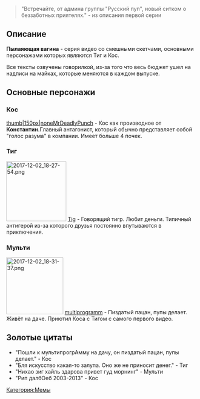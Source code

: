 {{Мемы
|title1=Пылающая вагина
|image1=[[Файл:2017-12-02_17-16-55.png|thumb|left]]
|год=2013
|ссылка=[https://www.youtube.com/watch?v=JzSiHF-zmwo&list=PLZTd1q1YI_1PNLwUhbOq5Ntkv_GiZtyDU&index=1 Плейлист]
}}

<blockquote>"Встречайте, от админа группы "Русский пуп", новый ситком о беззаботных приятелях." - из описания первой серии</blockquote>
==Описание==
'''Пылаяющая вагина''' - серия видео со смешными скетчами, основными персонажами которых являются Тиг и Кос.

Все тексты озвучены говорилкой, из-за того что весь бюджет ушел на надписи на майках, которые меняются в каждом выпуске.
==Основные персонажи==
==='''Кос'''===
[[Файл:2017-12-02_18-27-42.png|thumb|150px|none]][[MrDeadlyPunch]] - Кос как производное от '''Константин. '''Главный антагонист, который обычно представляет собой "голос разума" в компании. Имеет больше 4 почек.

=== '''Тиг''' ===
[[File:2017-12-02 18-27-54.png|none|thumb|158x158px]]
[[Tig]] - Говорящий тигр. Любит деньги. Типичный антигерой из-за которого друзья постоянно впутываются в приключения.

=== '''Мульти''' ===
[[File:2017-12-02 18-31-37.png|none|thumb|150x150px]]
[[multiprogramm]] - Пиздатый пацан, пупы делает. Живёт на даче. Приютил Коса с Тигом с самого первого видео.

==Золотые цитаты==
* "Пошли к мультипрогрАмму на дачу, он пиздатый пацан, пупы делает." - Кос
* "Бля искусство какая-то залупа. Оно же не приносит денег." - Тиг
* "Нихао зиг хайль здарова привет гуд морнинг" - Мульти
* "Рип далбОеб 2003-2013" - Кос
[[Категория:Мемы]]